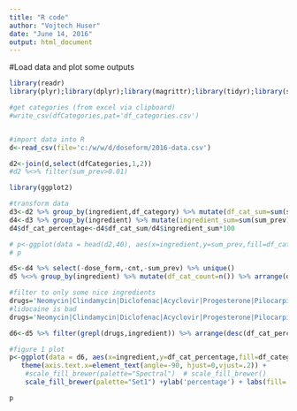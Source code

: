 ```yaml
---
title: "R code"
author: "Vojtech Huser"
date: "June 14, 2016"
output: html_document
---
```


#Load data and plot some outputs
```r
library(readr)
library(plyr);library(dplyr);library(magrittr);library(tidyr);library(stringr);library(readr)

#get categories (from excel via clipboard)
#write_csv(dfCategories,pat='df_categories.csv')


#import data into R
d<-read_csv(file='c:/w/w/d/doseform/2016-data.csv')

d2<-join(d,select(dfCategories,1,2))
#d2 %<>% filter(sum_prev>0.01)

library(ggplot2)

#transform data
d3<-d2 %>% group_by(ingredient,df_category) %>% mutate(df_cat_sum=sum(sum_prev)) 
d4<-d3 %>% group_by(ingredient) %>% mutate(ingredient_sum=sum(sum_prev))
d4$df_cat_percentage<-d4$df_cat_sum/d4$ingredient_sum*100

# p<-ggplot(data = head(d2,40), aes(x=ingredient,y=sum_prev,fill=df_category)) + geom_bar(stat="identity") + theme(axis.text.x=element_text(angle=90, hjust=1))
# p

d5<-d4 %>% select(-dose_form,-cnt,-sum_prev) %>% unique()
d5 %<>% group_by(ingredient) %>% mutate(df_cat_count=n()) %>% arrange(df_cat_count,ingredient)

#filter to only some nice ingredients
drugs='Neomycin|Clindamycin|Diclofenac|Acyclovir|Progesterone|Pilocarpine|Lidocaine|Prednisolone|Triamcinolone|Dihydroergotamine|Tacrolimus|Ciprofloxacin'
#lidocaine is bad
drugs='Neomycin|Clindamycin|Diclofenac|Acyclovir|Progesterone|Pilocarpine|Prednisolone|Triamcinolone|Triamcinolone|Dihydroergotamine|Tacrolimus|Ciprofloxacin|Tetracaine|Ivermectin'

d6<-d5 %>% filter(grepl(drugs,ingredient)) %>% arrange(desc(df_cat_percentage))

#figure 1 plot
p<-ggplot(data = d6, aes(x=ingredient,y=df_cat_percentage,fill=df_category)) + geom_bar(stat="identity") +
   theme(axis.text.x=element_text(angle=-90, hjust=0,vjust=.2)) +
    #scale_fill_brewer(palette="Spectral")  # scale_fill_brewer()
    scale_fill_brewer(palette="Set1") +ylab('percentage') + labs(fill='Dose Form \n Category')

p
```
